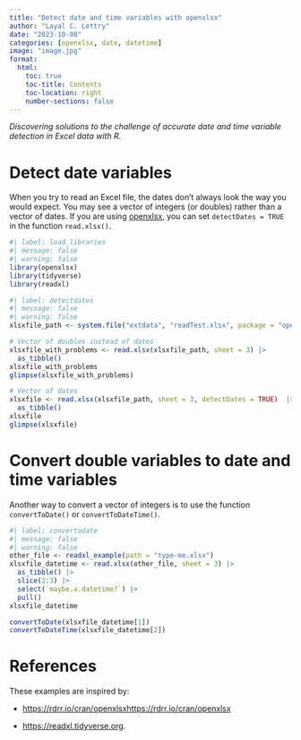 ```yaml
---
title: "Detect date and time variables with openxlsx"
author: "Layal C. Lettry"
date: "2023-10-08"
categories: [openxlsx, date, datetime]
image: "image.jpg"
format:
  html:
    toc: true
    toc-title: Contents
    toc-location: right
    number-sections: false
---
```


*Discovering solutions to the challenge of accurate date and time variable detection in Excel data with R.*
 
# Detect date variables

When you try to read an Excel file, the dates don't always look the way you would expect. You may see a vector of integers (or doubles) rather than a vector of dates. If you are using [openxlsx](https://github.com/ycphs/openxlsx), you can set `detectDates = TRUE` in the function `read.xlsx()`.

```r
#| label: load_libraries
#| message: false
#| warning: false
library(openxlsx)
library(tidyverse)
library(readxl)
```

```r
#| label: detectdates
#| message: false
#| warning: false
xlsxfile_path <- system.file("extdata", "readTest.xlsx", package = "openxlsx")

# Vector of doubles instead of dates
xlsxfile_with_problems <- read.xlsx(xlsxfile_path, sheet = 3) |> 
  as_tibble()
xlsxfile_with_problems
glimpse(xlsxfile_with_problems)

# Vector of dates
xlsxfile <- read.xlsx(xlsxfile_path, sheet = 3, detectDates = TRUE)  |> 
  as_tibble()
xlsxfile
glimpse(xlsxfile)
```

# Convert double variables to date and time variables

Another way to convert a vector of integers is to use the function `convertToDate()` or `convertToDateTime()`.

```r
#| label: convertodate
#| message: false
#| warning: false
other_file <- readxl_example(path = "type-me.xlsx")
xlsxfile_datetime <- read.xlsx(other_file, sheet = 3) |> 
  as_tibble() |> 
  slice(2:3) |> 
  select(`maybe.a.datetime?`) |> 
  pull()
xlsxfile_datetime

convertToDate(xlsxfile_datetime[1])
convertToDateTime(xlsxfile_datetime[2])
```

# References

These examples are inspired by:

-   <https://rdrr.io/cran/openxlsxhttps://rdrr.io/cran/openxlsx>

-   <https://readxl.tidyverse.org>.
